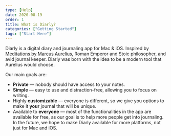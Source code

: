 ```yaml
---
type: [Help]
date: 2020-08-19
order: 1
title: What is Diarly?
categories: ["Getting Started"]
tags: ["Start Here"]
---
```


Diarly is a digital diary and journaling app for Mac & iOS. Inspired by [Meditations by Marcus Aurelius](https://en.wikipedia.org/wiki/Marcus_Aurelius), Roman Emperor and Stoic philosopher, and avid journal keeper. Diarly was born with the idea to be a modern tool that Aurelius would choose.

Our main goals are:

- **Private** — nobody should have access to your notes.
- **Simple** — easy to use and distraction-free, allowing you to focus on writing.
- Highly **customizable** — everyone is different, so we give you options to make it **your** journal that will be unique.
- Available to **everyone** — most of the functionalities in the app are available for free, as our goal is to help more people get into journaling. In the future, we hope to make Diarly available for more platforms, not just for Mac and iOS.
